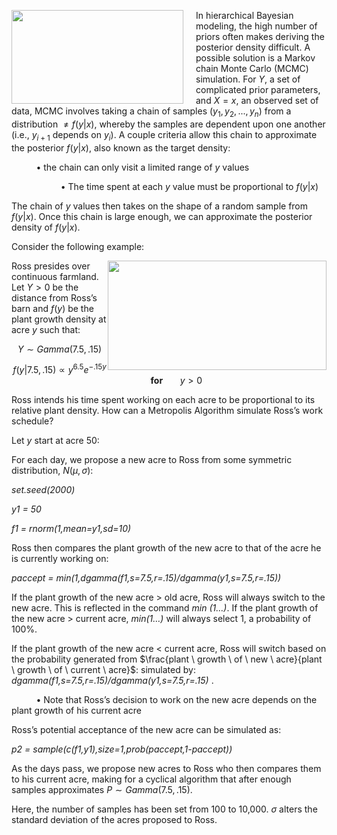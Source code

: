 <img src="http://images1.wikia.nocookie.net/__cb20120728230149/smallville/images/8/89/Metropolis2013.png" width="275" height="150" align="left" style="margin-right: 20px;">

In hierarchical Bayesian modeling, the high number of priors often makes deriving the posterior density difficult. A possible solution is a Markov chain Monte Carlo (MCMC) simulation. For $Y$, a set of complicated prior parameters, and $X=x$, an observed set of data, MCMC involves taking a chain of samples ($y_1,y_2,...,y_n$) from a distribution $\neq f(y|x)$, whereby the samples are dependent upon one another (i.e., $y_{i+1}$ depends on $y_i$). A couple criteria allow this chain to approximate the posterior $f(y|x)$, also known as the target density:

&nbsp;&nbsp;&nbsp;&nbsp;&nbsp;&nbsp;&nbsp;&nbsp;&nbsp;&nbsp;&bull; the chain can only visit a limited range of $y$ values

&nbsp;&nbsp;&nbsp;&nbsp;&nbsp;&nbsp;&nbsp;&nbsp;&nbsp;&nbsp;&nbsp;&nbsp;&nbsp;&nbsp;&nbsp;&nbsp;&nbsp;&nbsp;&nbsp;&nbsp;&bull; The time spent at each $y$ value must be proportional to $f(y|x)$

The chain of $y$ values then takes on the shape of a random sample from $f(y|x)$. Once this chain is large enough, we can approximate the posterior density of $f(y|x)$.

Consider the following example:

<img src="http://www.nrcs.usda.gov/Internet/FSE_MEDIA/stelprdb1049230.jpg" style="float:right" width="350" height="175">

Ross presides over continuous farmland. Let $Y>0$ be the distance from Ross's barn and $f(y)$ be the plant growth density at acre $y$ such that:

<center> $Y \sim Gamma (7.5, .15)$ 

$f(y|7.5,.15) \propto y^{6.5}e^{-.15y}$ &nbsp;&nbsp;&nbsp;&nbsp;&nbsp; <b>for</b> &nbsp;&nbsp;&nbsp;&nbsp;&nbsp; $y > 0$

</center>

Ross intends his time spent working on each acre to be proportional to its relative plant density. How can a Metropolis Algorithm simulate Ross's work schedule?

Let $y$ start at acre $50$:

For each day, we propose a new acre to Ross from some symmetric distribution, $N(\mu,\sigma)$:

<i>set.seed(2000)</i>

<i> y1 = 50 </i>

<i>f1 = rnorm(1,mean=y1,sd=10)</i>

Ross then compares the plant growth of the new acre to that of the acre he is currently working on:

<i>paccept = min(1,dgamma(f1,s=7.5,r=.15)/dgamma(y1,s=7.5,r=.15))</i>

If the plant growth of the new acre > old acre, Ross will always switch to the new acre. This is reflected in the command <i>min (1...)</i>. If the plant growth of the new acre > current acre, <i>min(1...)</i> will always select 1, a probability of 100%.

If the plant growth of the new acre < current acre, Ross will switch based on the probability generated from $\frac{plant \ growth \ of \ new \ acre}{plant \ growth \ of \ current \ acre}$: simulated by: <i> dgamma(f1,s=7.5,r=.15)/dgamma(y1,s=7.5,r=.15) </i>. 

&nbsp;&nbsp;&nbsp;&nbsp;&nbsp;&nbsp;&nbsp;&nbsp;&nbsp;&nbsp;&bull; Note that Ross's decision to work on the new acre depends on the plant growth of his current acre

Ross's potential acceptance of the new acre can be simulated as:

<i> p2 = sample(c(f1,y1),size=1,prob(paccept,1-paccept))</i>

As the days pass, we propose new acres to Ross who then compares them to his current acre, making for a cyclical algorithm that after enough samples approximates $P \sim Gamma (7.5, .15)$. 

Here, the number of samples has been set from 100 to 10,000. $\sigma$ alters the standard deviation of the acres proposed to Ross.